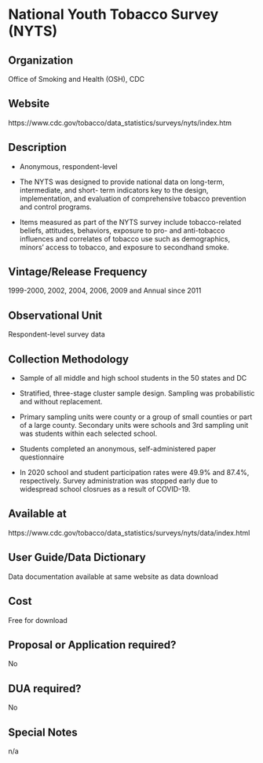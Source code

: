 \mainmatter

<!-- Generated by generateRmd.R; do not edit by hand  -->

# National Youth Tobacco Survey (NYTS)

## Organization
Office of Smoking and Health (OSH), CDC

## Website
https://www.cdc.gov/tobacco/data_statistics/surveys/nyts/index.htm

## Description
*	Anonymous, respondent-level 
*	The NYTS was designed to provide national data on long-term, intermediate, and short- term indicators key to the design, implementation, and evaluation of comprehensive tobacco prevention and control programs. 
*	Items measured as part of the NYTS survey include tobacco-related beliefs, attitudes, behaviors, exposure to pro- and anti-tobacco influences and correlates of tobacco use such as demographics, minors’ access to tobacco, and exposure to secondhand smoke.

## Vintage/Release Frequency
1999-2000, 2002, 2004, 2006, 2009 and Annual since 2011

## Observational Unit
Respondent-level survey data

## Collection Methodology
*	Sample of all middle and high school students in the 50 states and DC 
*	Stratified, three-stage cluster sample design. Sampling was probabilistic and without replacement. 
*	Primary sampling units were county or a group of small counties or part of a large county. Secondary units were schools and 3rd sampling unit was students within each selected school. 
*	Students completed an anonymous, self-administered paper questionnaire 
*	In 2020 school and student participation rates were 49.9% and 87.4%, respectively. Survey administration was stopped early due to widespread school closrues as a result of COVID-19.

## Available at
https://www.cdc.gov/tobacco/data_statistics/surveys/nyts/data/index.html

## User Guide/Data Dictionary
Data documentation available at same website as data download

## Cost
Free for download

## Proposal or Application required?
No

## DUA required?
No

## Special Notes
n/a

